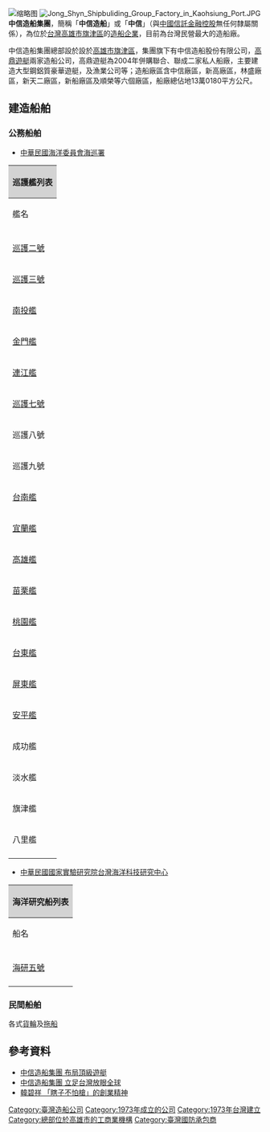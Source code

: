 {{nofootnotes|time=2015-12-17T15:04:05+00:00}}
{{not|中信金|中國信託}}
{{Infobox Company 
| company_name = 中信造船集團
| company_name_en = Jong Shyn Shipbuilding Group
| company_logo = 
| company_type = 
| company_slogan = 
| market_information = 
| foundation = 1973年12月22日
| location = {{ROC-TWN}}[[高雄市|高雄市]][[旗津區|旗津區]]中洲三路108巷92號
| industry = [[造船|造船]]工業
| products = 船舶之設計、製造、安裝及修理業務
| capital = 新臺幣4.1億元
| revenue = [[新臺幣|新臺幣]]82億元（2013年3月）
| operating_income = 
| profit = 
| market_value = 
| num_employees = 
| P/E ratio = 
| earnings per share =
| Net asset value = 
| accounting_period = 
| parent = 
| divisions = 
| major_shareholder = 
| subsid = 
| homepage = {{url|http://www.jongshyn.com/}}
| footnotes = 
| width = 
}}
[[File:中信造船集團-順嶸廠空拍圖.jpg|缩略图]]
[[File:Jong_Shyn_Shipbuliding_Group_Factory_in_Kaohsiung_Port.JPG|thumb]]
'''中信造船集團'''，簡稱「'''中信造船'''」或「'''中信'''」（與[[中國信託金融控股|中國信託金融控股]]無任何隸屬關係），為位於[[台灣|台灣]][[高雄市|高雄市]][[旗津區|旗津區]]的[[造船|造船]][[企業|企業]]，目前為台灣民營最大的造船廠。

中信造船集團總部設於設於[[高雄市|高雄市]][[旗津區|旗津區]]，集團旗下有中信造船股份有限公司，[[高鼎遊艇股份有限公司|高鼎遊艇]]兩家造船公司，高鼎遊艇為2004年併購聯合、聯成二家私人船廠，主要建造大型鋼鋁質豪華遊艇，及漁業公司等；造船廠區含中信廠區，新高廠區，林盛廠區，新天二廠區，新船廠區及順榮等六個廠區，船廠總佔地13萬0180平方公尺。

==建造船舶==
===公務船舶===
*[[中華民國|中華民國]][[海洋委員會海巡署|海洋委員會海巡署]]
{| class="wikitable sortable"
! style="align: center; background:#D3D3D3;" colspan="8"| 巡護艦列表
|- valign="top"
!class="unsortable"|艦名
!舷號
!data-sort-type="number" | 艦級
!data-sort-type="number" | 隸屬
!下水日期
!服役日期
!除役日期
!備註
|- valign="top"
|-
| [[巡護二號|巡護二號]] || HSUN HU NO.2 ||  rowspan = "2"| [[海巡署400噸級遠洋巡護船|海巡署400噸級遠洋巡護船]] || 已除役 || <span style="display: none;">4</span> || 1992年10月交船 || 2013年6月 ||
|-
| [[巡護三號|巡護三號]] || HSUN HU NO.3 || 已除役 || <span style="display: none;">2</span> || 2008年2月24日 || 2012年7月 || 
|-
| [[南投艦|南投艦]] || CG122 || [[南投艦|500噸級巡護艦]] || 東機隊 || <span style="display: none;">4</span> || 2005年12月6日 ||  || 原命名為台東艦，於成軍之前改名。 
|-
| [[金門艦|金門艦]] || CG123 || rowspan = "2"| [[海巡署500噸(金門)級巡防救難艦|500噸級巡護艦]]  || 中機隊 || <span style="display: none;">2</span> || 2008年2月24日 ||  || 
|-
| [[連江艦|連江艦]] || CG125 || <span style="display: none;">1</span>北機隊 ||  || 2008年2月24日|| ||
|-
| [[海巡署1000噸級遠洋巡護船|巡護七號]] || HSUN HU NO.7 || rowspan = "3"| [[海巡署1000噸級遠洋巡護船|1000噸級巡護船]] ||中機隊 || <span style="display: none;">3</span>2009年12月30日 || 2011年1月26日 || || 2010年11月19日交船
|-
| 巡護八號 || HSUN HU NO.8 || 中機隊 || <span style="display: none;">3</span>2012年1月6日 || 2011年1月26日 || ||2012年12月14日交船
|-
| 巡護九號 || HSUN HU NO.9 || 中機隊 || <span style="display: none;">3</span>2012年4月9日 || 2013年6月28日 || ||2013年4月12日交船
|-
| [[台南艦|台南艦]] || CG126 || [[海巡署2000噸級巡防救難艦|2,000噸級]] || 南機隊 ||  2009年12月29日 || 2011年1月26日 ||  || 2010年11月23日交船
|-
| [[宜蘭號巡防救難艦|宜蘭艦]] || CG128 || rowspan = "2"| [[海巡署3000噸級巡防救難艦|3,000噸級]] || <span style="display: none;">1</span>北機隊 ||2014年2月11日 || 2015年6月6日 || || 2015年1月23日交船
|-
| [[高雄號巡防救難艦|高雄艦]] || CG129 || <span style="display: none;">3</span>南機隊 ||2014年4月18日 || 2015年6月6日 || || 2015年1月6日交船
|-
| [[海巡署1000噸級巡防救難艦|苗栗艦]] || CG131 || rowspan = "4"| [[海巡署1000噸級巡防救難艦|1,000噸級]]  || <span style="display: none;">2</span>中機隊|| 2016年6月4日 || 2016年1月中旬開始執勤。|| ||2015年8月25日交船
|-
| [[海巡署1000噸級巡防救難艦|桃園艦]] || CG132 || <span style="display: none;">1</span>北機隊 || 2016年6月4日 || 2016年4月開始執勤。|| ||2015年11月27日交船	
|-
| [[海巡署1000噸級巡防救難艦|台東艦]] || CG133 || <span style="display: none;">4</span>東機隊 || 2016年9月21日 || 2016年3月24日交船，2016年5月20日交艦，2016年5月開始執勤。|| ||2016年3月24日交船
|-
| [[海巡署1000噸級巡防救難艦|屏東艦]] || CG135 || <span style="display: none;">3</span>南機隊 || 2016年9月21日 || 2016年5月20日交船|| ||2016年5月26日交船
|-
| [[海巡署600噸級巡防艦_(安平)|安平艦]] || CG-601 ||rowspan = "5"|[[海巡署600噸級巡防艦_(安平)|600噸級巡防艦]]||<span style="display: none;">3</span>南機隊 ||2020年4月27日 || 2020年12月11日交船 ||  ||rowspan = "5"|[[中華民國海軍|中華民國海軍]][[沱江級巡邏艦|沱江級巡邏艦]]的改良版本
|-
| 成功艦 || CG-602 || 東機隊 || 2020年12月11日 || 2021年6月25日交船 ||
|-
| 淡水艦 || CG-603 || 北機隊 ||  || 2021年10月28日交船 ||
|-
| 旗津艦 || CG-605 || 南機隊 || 2021年10月28日 || 2022年4月8日交船 ||
|-
| 八里艦 || CG-606 || 北機隊 || 2022年4月8日 ||   ||
|-
|}

*[[中華民國|中華民國]][[國家實驗研究院|國家實驗研究院]][[台灣海洋科技研究中心|台灣海洋科技研究中心]]
{| class="wikitable sortable"
! style="align: center; background:#D3D3D3;" colspan="8"| 海洋研究船列表
|- valign="top"
!class="unsortable"|船名
!舷號
!data-sort-type="number" | 噸位
!data-sort-type="number" | 隸屬
!下水日期
!交船日期
!除役日期
!備註
|- valign="top"
|-
| [[海研五號|海研五號]] || RV Ocean Researcher 5|| rowspan = "2"| [[研究船|研究船]] ||[[國家實驗研究院|國家實驗研究院]]-[[台灣海洋科技研究中心|台灣海洋科技研究中心]]|| <span style="display: none;">3</span> 2011年6月11日 || 2012年8月10日 || 2014年10月10日 || 2014年10月10日於澎湖海域觸礁沈沒
|-
|}

===民間船舶===
各式[[貨輪|貨輪]]及[[拖船|拖船]]

==參考資料==
*[http://www.chinatimes.com/newspapers/20151119000425-260210 中信造船集團 布局頂級遊艇]{{Wayback|url=http://www.chinatimes.com/newspapers/20151119000425-260210 |date=20201116051238 }}
*[https://web.archive.org/web/20151225075726/http://money.udn.com/money/story/5637/1320616-%E4%B8%AD%E4%BF%A1%E9%80%A0%E8%88%B9%E9%9B%86%E5%9C%98-%E7%AB%8B%E8%B6%B3%E5%8F%B0%E7%81%A3%E6%94%BE%E7%9C%BC%E5%85%A8%E7%90%83 中信造船集團 立足台灣放眼全球]
*[http://www.cw.com.tw/article/article.action?id=5000619 韓碧祥 「瞎子不怕槍」的創業精神]{{Wayback|url=http://www.cw.com.tw/article/article.action?id=5000619 |date=20190515024232 }}

{{中華民國國防工業}}
{{Portal bar|台灣|交通|航海|企業}}

[[Category:臺灣造船公司|Category:臺灣造船公司]]
[[Category:1973年成立的公司|Category:1973年成立的公司]]
[[Category:1973年台灣建立|Category:1973年台灣建立]]
[[Category:總部位於高雄市的工商業機構|Category:總部位於高雄市的工商業機構]]
[[Category:臺灣國防承包商|Category:臺灣國防承包商]]